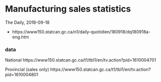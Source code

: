 # Manufacturing sales statistics


The Daily, 2018-09-18

* https://www150.statcan.gc.ca/n1/daily-quotidien/180918/dq180918a-eng.htm 


### data

National
https://www150.statcan.gc.ca/t1/tbl1/en/tv.action?pid=1610004701

Provincial (sales only)
https://www150.statcan.gc.ca/t1/tbl1/en/tv.action?pid=1610004801



